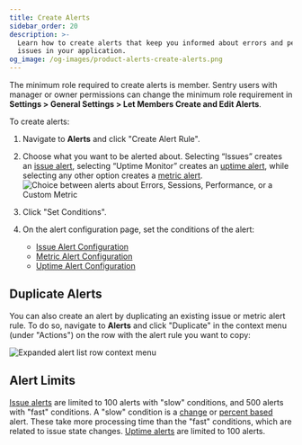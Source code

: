 ```yaml
---
title: Create Alerts
sidebar_order: 20
description: >-
  Learn how to create alerts that keep you informed about errors and performance
  issues in your application.
og_image: /og-images/product-alerts-create-alerts.png
---
```


<Alert>

The minimum role required to create alerts is member. Sentry users with manager or owner permissions can change the minimum role requirement in **Settings > General Settings > Let Members Create and Edit Alerts**.

</Alert>

To create alerts:

1. Navigate to **Alerts** and click "Create Alert Rule".
1. Choose what you want to be alerted about. Selecting “Issues” creates an [issue alert](/product/alerts/alert-types/#issue-alerts), selecting “Uptime Monitor” creates an [uptime alert](/product/alerts/alert-types/#uptime-alerts), while selecting any other option creates a [metric alert](/product/alerts/alert-types/#metric-alerts).
   ![Choice between alerts about Errors, Sessions, Performance, or a Custom Metric](./img/create-new-alert-rule.png)

1. Click "Set Conditions".
1. On the alert configuration page, set the conditions of the alert:
   - [Issue Alert Configuration](/product/alerts/create-alerts/issue-alert-config/)
   - [Metric Alert Configuration](/product/alerts/create-alerts/metric-alert-config/)
   - [Uptime Alert Configuration](/product/alerts/create-alerts/uptime-alert-config/)

## Duplicate Alerts

You can also create an alert by duplicating an existing issue or metric alert rule. To do so, navigate to **Alerts** and click "Duplicate" in the context menu (under "Actions") on the row with the alert rule you want to copy:

![Expanded alert list row context menu](./img/alert-list-row-menu.png)

## Alert Limits

[Issue alerts](/product/alerts/alert-types/#issue-alerts) are limited to 100 alerts with "slow" conditions, and 500 alerts with "fast" conditions.
A "slow" condition is a [change](/product/alerts/create-alerts/issue-alert-config/#change-alerts) or [percent based](/product/alerts/create-alerts/issue-alert-config/#percent-based-alerts) alert. These take more processing time than the "fast" conditions, which are related to issue state changes. [Uptime alerts](/product/alerts/alert-types/#uptime-alerts) are limited to 100 alerts.
